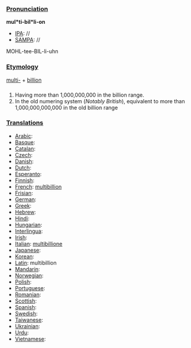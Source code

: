===[[Pronunciation]]===

'''mul*ti-bil*li-on'''
*[[IPA]]: //
*[[SAMPA]]: //
MOHL-tee-BIL-li-uhn
===[[Etymology]]===
[[multi-]] + [[billion]]
===[[]]===
#Having more than 1,000,000,000 in the billion range.
#In the old numering system (''Notably British''), equivalent to more than 1,000,000,000,000 in the old billion range
===[[Translations]]===

*[[Arabic]]:
*[[Basque]]:
*[[Catalan]]:
*[[Czech]]:
*[[Danish]]:
*[[Dutch]]:
*[[Esperanto]]:
*[[Finnish]]:
*[[French]]: [[multibillion]]
*[[Frisian]]:
*[[German]]:
*[[Greek]]: 
*[[Hebrew]]:
*[[Hindi]]:
*[[Hungarian]]:
*[[Interlingua]]:
*[[Irish]]:
*[[Italian]]: [[multibillione]]
*[[Japanese]]:
*[[Korean]]:
*[[Latin]]: multibillion
*[[Mandarin]]:
*[[Norwegian]]:
*[[Polish]]:
*[[Portuguese]]:
*[[Romanian]]:
*[[Scottish]]:
*[[Spanish]]:
*[[Swedish]]:
*[[Taiwanese]]:
*[[Ukrainian]]:
*[[Urdu]]:
*[[Vietnamese]]:
